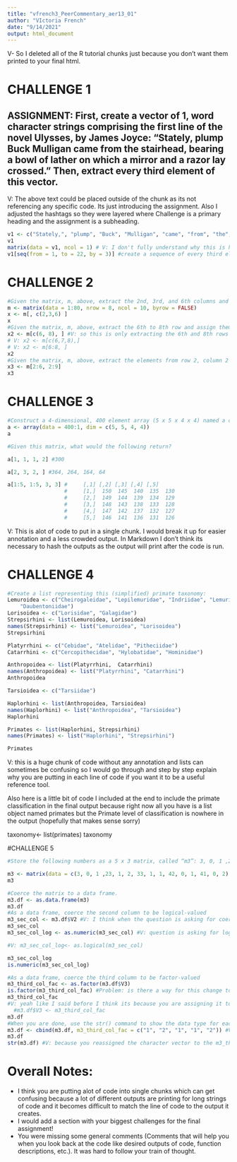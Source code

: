 ```yaml
---
title: "vfrench3_PeerCommentary_aer13_01"
author: "VIctoria French"
date: "9/14/2021"
output: html_document
---
```


V- So I deleted all of the R tutorial chunks just because you don't want them printed to your final html. 

# CHALLENGE 1
## ASSIGNMENT: First, create a vector of 1, word character strings comprising the first line of the novel Ulysses, by James Joyce: “Stately, plump Buck Mulligan came from the stairhead, bearing a bowl of lather on which a mirror and a razor lay crossed.” Then, extract every third element of this vector.

V: The above text could be placed outside of the chunk as its not referencing any specific code. Its just introducing the assignment. Also I adjusted the hashtags so they were layered where Challenge is a primary heading and the assignment is a subheading. 

```r
v1 <- c("Stately,", "plump", "Buck", "Mulligan", "came", "from", "the", "stairhead,", "bearing", "a", "bowl", "of", "lather", "on", "which", "a", "mirror", "and", "a", "razor", "lay", "crossed.")
v1
matrix(data = v1, ncol = 1) # V: I don't fully understand why this is here? it doesn't seem like its doing anything? you can sequence the vector without first making it a matrix. 
v1[seq(from = 1, to = 22, by = 3)] #create a sequence of every third element in the vector "v1"
```

# CHALLENGE 2 

```r
#Given the matrix, m, above, extract the 2nd, 3rd, and 6th columns and assign them to the variable x
m <- matrix(data = 1:80, nrow = 8, ncol = 10, byrow = FALSE)
x <- m[, c(2,3,6) ]
x
#Given the matrix, m, above, extract the 6th to 8th row and assign them to the variable x
x2 <- m[c(6, 8), ] #V: so this is only extracting the 6th and 8th rows not the 6th TO 8th rows. I would use either a vector including 7 or a colon operator to make a sequence 
# V: x2 <- m[c(6,7,8),]
# V: x2 <- m[6:8, ]
x2
#Given the matrix, m, above, extract the elements from row 2, column 2 to row 6, column 9 and assign them to the variable x
x3 <- m[2:6, 2:9]
x3
```
# CHALLENGE 3
```r
#Construct a 4-dimensional, 400 element array (5 x 5 x 4 x 4) named a consisting of the numbers 400 to 1 (i.e., a descending series)
a <- array(data = 400:1, dim = c(5, 5, 4, 4))
a

#Given this matrix, what would the following return?

a[1, 1, 1, 2] #300

a[2, 3, 2, ] #364, 264, 164, 64

a[1:5, 1:5, 3, 3] #     [,1] [,2] [,3] [,4] [,5]
                  #     [1,]  150  145  140  135  130
                  #     [2,]  149  144  139  134  129
                  #     [3,]  148  143  138  133  128
                  #     [4,]  147  142  137  132  127
                  #     [5,]  146  141  136  131  126
```
V: This is alot of code to put in a single chunk. I would break it up for easier annotation and a less crowded output. In Markdown I don't think its necessary to hash the outputs as the output will print after the code is run. 

# CHALLENGE 4
```R
#Create a list representing this (simplified) primate taxonomy:
Lemuroidea <- c("Cheirogaleidae", "Lepilemuridae", "Indriidae", "Lemuridae",
    "Daubentoniidae")
Lorisoidea <- c("Lorisidae", "Galagidae")
Strepsirhini <- list(Lemuroidea, Lorisoidea)
names(Strepsirhini) <- list("Lemuroidea", "Lorisoidea")
Strepsirhini

Platyrrhini <- c("Cebidae", "Atelidae", "Pitheciidae")
Catarrhini <- c("Cercopithecidae", "Hylobatidae", "Hominidae") 

Anthropoidea <- list(Platyrrhini,  Catarrhini)
names(Anthropoidea) <- list("Platyrrhini", "Catarrhini")
Anthropoidea

Tarsioidea <- c("Tarsiidae")

Haplorhini <- list(Anthropoidea, Tarsioidea)
names(Haplorhini) <- list("Anthropoidea", "Tarsioidea")
Haplorhini

Primates <- list(Haplorhini, Strepsirhini)
names(Primates) <- list("Haplorhini", "Strepsirhini")

Primates
```

V: this is a huge chunk of code without any annotation and lists can sometimes be confusing so I would go through and step by step explain why you are putting in each line of code if you want it to be a useful reference tool. 

Also here is a little bit of code I included at the end to include the primate classification in the final output because right now all you have is a list object named primates but the Primate level of classification is nowhere in the output (hopefully that makes sense sorry)

taxonomy<- list(primates)
taxonomy

#CHALLENGE 5
```r
#Store the following numbers as a 5 x 3 matrix, called “m3”: 3, 0, 1 ,23, 1, 2, 33, 1, 1, 42, 0, 1, 41, 0, 2. Be sure to fill the matrix ROW-WISE.

m3 <- matrix(data = c(3, 0, 1 ,23, 1, 2, 33, 1, 1, 42, 0, 1, 41, 0, 2), nrow = 5, ncol = 3, byrow = TRUE)
m3

#Coerce the matrix to a data frame.
m3.df <- as.data.frame(m3)
m3.df
#As a data frame, coerce the second column to be logical-valued
m3_sec_col <- m3.df$V2 #V: I think when the question is asking for coercion it means while still in the data frame. I don't think you necessarily need to make it a separate object first? But honestly I'm unsure. 
m3_sec_col
m3_sec_col_log <- as.numeric(m3_sec_col) #V: question is asking for logical not numeric values. 

#V: m3_sec_col_log<- as.logical(m3_sec_col)

m3_sec_col_log
is.numeric(m3_sec_col_log)

#As a data frame, coerce the third column to be factor-valued
m3_third_col_fac <- as.factor(m3.df$V3)
is.factor(m3_third_col_fac) #Problem: is there a way for this change to register in the main m3.df dataframe without adding a new column? 
m3_third_col_fac
#V: yeah like I said before I think its because you are assigning it to a new variable so you aren't actually changing it within the data frame. If you want to do that first and then substitute it back into the original m3.df you could do
  #m3.df$V3 <- m3_third_col_fac
m3.df
#When you are done, use the str() command to show the data type for each variable in your dataframe.
m3.df <- cbind(m3.df, m3_third_col_fac = c("1", "2", "1", "1", "2")) #V: Why are you re-assigning a character vector to the m3_third_col_fac object when you just factored it? 
m3.df
str(m3.df) #V: because you reassigned the character vector to the m3_third_col_fac here you can see that its not classified as a factor anymore but a character.  
```


# Overall Notes: 
- I think you are putting alot of code into single chunks which can get confusing because a lot of different outputs are printing for long strings of code and it becomes difficult to match the line of code to the output it creates. 
- I would add a section with your biggest challenges for the final assignment!
- You were missing some general comments (Comments that will help you when you look back at the code like desired outputs of code, function descriptions, etc.). It was hard to follow your train of thought. 
